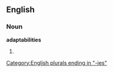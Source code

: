 ==English==

===Noun===
'''adaptabilities'''

# {{plural of|[[adaptability]]}}

[[Category:English plurals ending in "-ies"]]